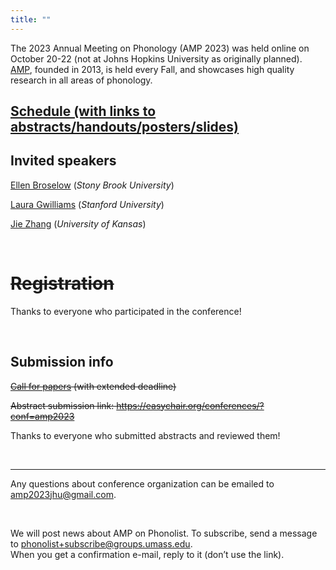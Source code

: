 ```yaml
---
title: ""
---
```


The 2023 Annual Meeting on Phonology (AMP 2023) was held online on October 20-22 (not at Johns Hopkins University as originally planned). [AMP](https://blogs.umass.edu/amp-info/), founded in 2013, is held every Fall, and showcases high quality research in all areas of phonology.

## [Schedule (with links to abstracts/handouts/posters/slides)](schedule.qmd)

## Invited speakers

[Ellen Broselow](https://linguistics.stonybrook.edu/faculty/ellen.broselow/) (_Stony Brook University_)

[Laura Gwilliams](https://lauragwilliams.github.io/) (_Stanford University_)

[Jie Zhang](https://linguistics.ku.edu/people/jie-zhang) (_University of Kansas_)

<br/>

# ~~Registration~~

Thanks to everyone who participated in the conference!

<br/>

## Submission info

~~[Call for papers](cfp.qmd) (with extended deadline)~~

~~Abstract submission link: <https://easychair.org/conferences/?conf=amp2023>~~

Thanks to everyone who submitted abstracts and reviewed them!

<br/>

- - -

Any questions about conference organization can be emailed to<br/> <a href="mailto: amp2023jhu@gmail.com"> amp2023jhu@gmail.com</a>.

<br/>

We will post news about AMP on Phonolist. To subscribe, send a message to <a href="mailto: phonolist+subscribe@groups.umass.edu"> phonolist+subscribe@groups.umass.edu<a>.<br/>When you get a confirmation e-mail, reply to it (don’t use the link).
